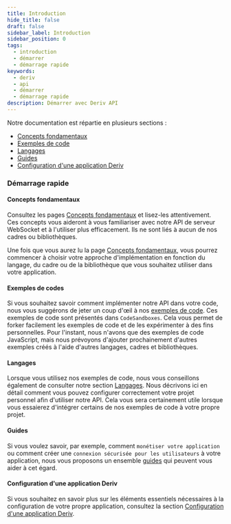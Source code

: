 ```yaml
---
title: Introduction
hide_title: false
draft: false
sidebar_label: Introduction
sidebar_position: 0
tags:
  - introduction
  - démarrer
  - démarrage rapide
keywords:
  - deriv
  - api
  - démarrer
  - démarrage rapide
description: Démarrer avec Deriv API
---
```


Notre documentation est répartie en plusieurs sections :

- [Concepts fondamentaux](category/core-concepts)
- [Exemples de code](category/code-examples)
- [Langages](category/languages)
- [Guides](category/guides)
- [Configuration d'une application Deriv](/docs/setting-up-a-deriv-application.md)

### Démarrage rapide

#### Concepts fondamentaux

Consultez les pages [Concepts fondamentaux](/docs/category/core-concepts) et lisez-les attentivement. Ces concepts vous aideront à vous familiariser avec notre API de serveur WebSocket et à l'utiliser plus efficacement. Ils ne sont liés à aucun de nos cadres ou bibliothèques.

Une fois que vous aurez lu la page [Concepts fondamentaux](/docs/category/core-concepts), vous pourrez commencer à choisir votre approche d'implémentation en fonction du langage, du cadre ou de la bibliothèque que vous souhaitez utiliser dans votre application.

#### Exemples de codes

Si vous souhaitez savoir comment implémenter notre API dans votre code, nous vous suggérons de jeter un coup d'œil à nos [exemples de code](/docs/category/code-examples). Ces exemples de code sont présentés dans `CodeSandboxes`. Cela vous permet de forker facilement les exemples de code et de les expérimenter à des fins personnelles. Pour l'instant, nous n'avons que des exemples de code JavaScript, mais nous prévoyons d'ajouter prochainement d'autres exemples créés à l'aide d'autres langages, cadres et bibliothèques.

#### Langages

Lorsque vous utilisez nos exemples de code, nous vous conseillons également de consulter notre section [Langages](/docs/category/languages). Nous décrivons ici en détail comment vous pouvez configurer correctement votre projet personnel afin d'utiliser notre API. Cela vous sera certainement utile lorsque vous essaierez d'intégrer certains de nos exemples de code à votre propre projet.

#### Guides

Si vous voulez savoir, par exemple, comment `monétiser votre application` ou comment créer une `connexion sécurisée pour les utilisateurs` à votre application, nous vous proposons un ensemble [guides](/docs/category/guides) qui peuvent vous aider à cet égard.

#### Configuration d'une application Deriv

Si vous souhaitez en savoir plus sur les éléments essentiels nécessaires à la configuration de votre propre application, consultez la section [Configuration d'une application Deriv](/docs/setting-up-a-deriv-application).
